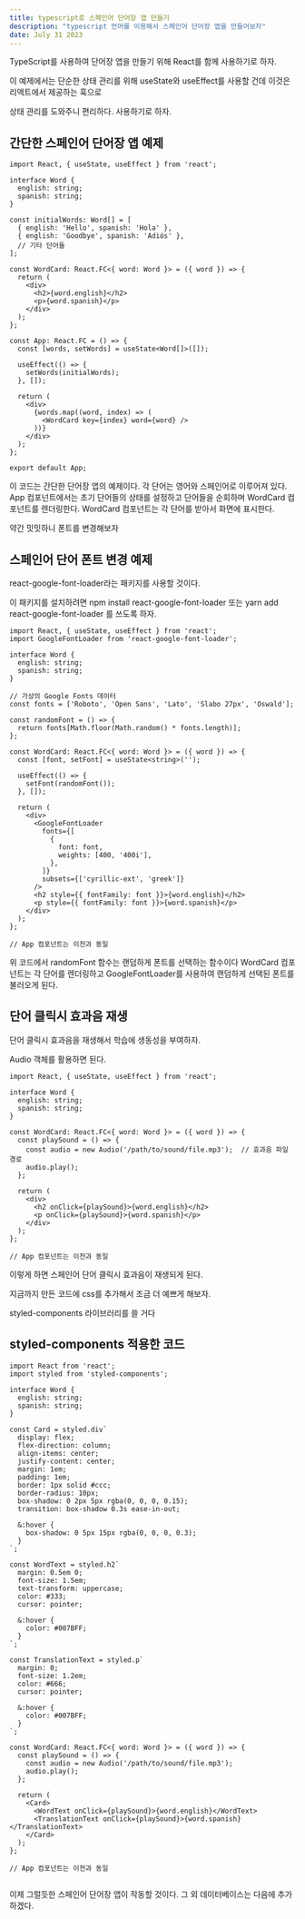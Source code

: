 ```yaml
---
title: typescript로 스페인어 단어장 앱 만들기
description: "typescript 언어를 이용해서 스페인어 단어장 앱을 만들어보자"
date: July 31 2023
---
```


TypeScript를 사용하여 단어장 앱을 만들기 위해 React를 함께 사용하기로 하자. 

이 예제에서는 단순한 상태 관리를 위해 useState와 useEffect를 사용할 건데 이것은 리액트에서 제공하는 훅으로 

상태 관리를 도와주니 편리하다. 사용하기로 하자.

## 간단한 스페인어 단어장 앱 예제
```
import React, { useState, useEffect } from 'react';

interface Word {
  english: string;
  spanish: string;
}

const initialWords: Word[] = [
  { english: 'Hello', spanish: 'Hola' },
  { english: 'Goodbye', spanish: 'Adiós' },
  // 기타 단어들
];

const WordCard: React.FC<{ word: Word }> = ({ word }) => {
  return (
    <div>
      <h2>{word.english}</h2>
      <p>{word.spanish}</p>
    </div>
  );
};

const App: React.FC = () => {
  const [words, setWords] = useState<Word[]>([]);

  useEffect(() => {
    setWords(initialWords);
  }, []);

  return (
    <div>
      {words.map((word, index) => (
        <WordCard key={index} word={word} />
      ))}
    </div>
  );
};

export default App;

```

이 코드는 간단한 단어장 앱의 예제이다. 
각 단어는 영어와 스페인어로 이루어져 있다. 
App 컴포넌트에서는 초기 단어들의 상태를 설정하고
 단어들을 순회하며 WordCard 컴포넌트를 렌더링한다.
  WordCard 컴포넌트는 각 단어를 받아서 화면에 표시한다.


약간 밋밋하니 폰트를 변경해보자

## 스페인어 단어 폰트 변경 예제

react-google-font-loader라는 패키지를 사용할 것이다. 

이 패키지를 설치하려면 npm install react-google-font-loader 또는 yarn add react-google-font-loader 를 쓰도록 하자.

```
import React, { useState, useEffect } from 'react';
import GoogleFontLoader from 'react-google-font-loader';

interface Word {
  english: string;
  spanish: string;
}

// 가상의 Google Fonts 데이터
const fonts = ['Roboto', 'Open Sans', 'Lato', 'Slabo 27px', 'Oswald'];

const randomFont = () => {
  return fonts[Math.floor(Math.random() * fonts.length)];
};

const WordCard: React.FC<{ word: Word }> = ({ word }) => {
  const [font, setFont] = useState<string>('');

  useEffect(() => {
    setFont(randomFont());
  }, []);

  return (
    <div>
      <GoogleFontLoader
        fonts={[
          {
            font: font,
            weights: [400, '400i'],
          },
        ]}
        subsets={['cyrillic-ext', 'greek']}
      />
      <h2 style={{ fontFamily: font }}>{word.english}</h2>
      <p style={{ fontFamily: font }}>{word.spanish}</p>
    </div>
  );
};

// App 컴포넌트는 이전과 동일

```

위 코드에서 randomFont 함수는 랜덤하게 폰트를 선택하는 함수이다 
WordCard 컴포넌트는 각 단어를 렌더링하고 GoogleFontLoader를 사용하여 랜덤하게 선택된 폰트를 불러오게 된다.


## 단어 클릭시 효과음 재생

단어 클릭시 효과음을 재생해서 학습에 생동성을 부여하자.

Audio 객체를 활용하면 된다.

```
import React, { useState, useEffect } from 'react';

interface Word {
  english: string;
  spanish: string;
}

const WordCard: React.FC<{ word: Word }> = ({ word }) => {
  const playSound = () => {
    const audio = new Audio('/path/to/sound/file.mp3');  // 효과음 파일 경로
    audio.play();
  };

  return (
    <div>
      <h2 onClick={playSound}>{word.english}</h2>
      <p onClick={playSound}>{word.spanish}</p>
    </div>
  );
};

// App 컴포넌트는 이전과 동일

```

이렇게 하면 스페인어 단어 클릭시 효과음이 재생되게 된다.

지금까지 만든 코드에 css를 추가해서 조금 더 예쁘게 해보자.

styled-components 라이브러리를 쓸 거다

## styled-components 적용한 코드

```
import React from 'react';
import styled from 'styled-components';

interface Word {
  english: string;
  spanish: string;
}

const Card = styled.div`
  display: flex;
  flex-direction: column;
  align-items: center;
  justify-content: center;
  margin: 1em;
  padding: 1em;
  border: 1px solid #ccc;
  border-radius: 10px;
  box-shadow: 0 2px 5px rgba(0, 0, 0, 0.15);
  transition: box-shadow 0.3s ease-in-out;

  &:hover {
    box-shadow: 0 5px 15px rgba(0, 0, 0, 0.3);
  }
`;

const WordText = styled.h2`
  margin: 0.5em 0;
  font-size: 1.5em;
  text-transform: uppercase;
  color: #333;
  cursor: pointer;

  &:hover {
    color: #007BFF;
  }
`;

const TranslationText = styled.p`
  margin: 0;
  font-size: 1.2em;
  color: #666;
  cursor: pointer;

  &:hover {
    color: #007BFF;
  }
`;

const WordCard: React.FC<{ word: Word }> = ({ word }) => {
  const playSound = () => {
    const audio = new Audio('/path/to/sound/file.mp3');
    audio.play();
  };

  return (
    <Card>
      <WordText onClick={playSound}>{word.english}</WordText>
      <TranslationText onClick={playSound}>{word.spanish}</TranslationText>
    </Card>
  );
};

// App 컴포넌트는 이전과 동일


```

이제 그럴듯한 스페인어 단어장 앱이 작동할 것이다. 그 외 데이터베이스는 다음에 추가하겠다.